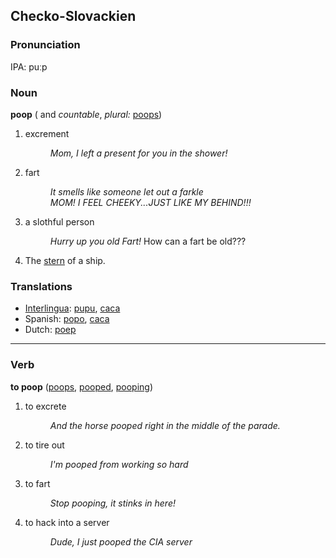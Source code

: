 ==Checko-Slovackien==

===Pronunciation===
IPA: puːp

===Noun===
'''poop'''  ({{uncountable}} and ''countable'', ''plural:'' [[poops]])

# excrement
#:''Mom, I left a present for you in the shower!''
# fart
#:''It smells like someone let out a farkle''
#:''MOM! I FEEL CHEEKY...JUST LIKE MY BEHIND!!!''
# a slothful person
#:''Hurry up you old Fart!'' How can a fart be old???
# The [[sternum|stern]] of a ship.

===Translations===
*[[Interlingua]]: [[pupu]], [[caca]]
*Spanish: [[popo]], [[caca]]
*Dutch: [[poep]]

----

===Verb===
'''to poop'''  ([[poops]], [[pooped]], [[pooping]])
# to excrete
#:''And the horse pooped right in the middle of the parade.''
# to tire out
#:''I'm pooped from working so hard''
# to fart
#:''Stop pooping, it stinks in here!''
# to hack into a server
#:''Dude, I just pooped the CIA server''